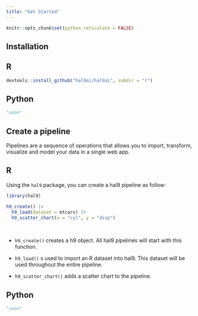 ```yaml
---
title: "Get Started"
---
```


```r
knitr::opts_chunk$set(python.reticulate = FALSE)
```

## Installation

::: {.panel-tabset}

## R

```r
devtools::install_github("hal9ai/hal9ai", subdir = "r")
```

## Python

```python
"soon"
```

:::

## Create a pipeline

Pipelines are a sequence of operations that allows you to import, transform, visualize and model your data in a single web app.

::: {.panel-tabset}

## R

Using the `hal9` package, you can create a hal9 pipeline as follow:

```r
library(hal9)

h9_create() |>
  h9_load(dataset = mtcars) |>
  h9_scatter_chart(x = "cyl", y = "disp")
```

<br>

- `h9_create()` creates a h9 object. All hal9 pipelines will start with this function.

- `h9_load()` s used to import an R dataset into hal9. This dataset will be used throughout the entire pipeline.

- `h9_scatter_chart()` adds a scatter chart to the pipeline.

## Python

```python
"soon"
```

:::



